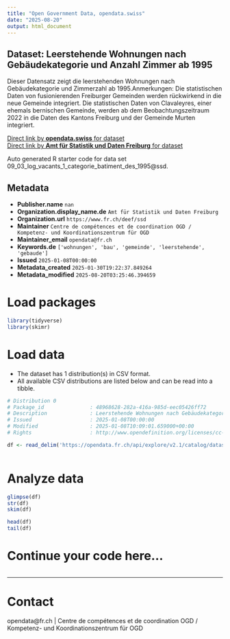 ```yaml
---
title: "Open Government Data, opendata.swiss"
date: "2025-08-20"
output: html_document
---
```


## Dataset: Leerstehende Wohnungen nach Gebäudekategorie und Anzahl Zimmer ab 1995

Dieser Datensatz zeigt die leerstehenden Wohnungen nach Gebäudekategorie und Zimmerzahl ab 1995.Anmerkungen: Die statistischen Daten von fusionierenden Freiburger Gemeinden werden rückwirkend in die neue Gemeinde integriert. Die statistischen Daten von Clavaleyres, einer ehemals bernischen Gemeinde, werden ab dem Beobachtungszeitraum 2022 in die Daten des Kantons Freiburg und der Gemeinde Murten integriert.

[Direct link by **opendata.swiss** for dataset](https://opendata.swiss/de/dataset/leerstehende-wohnungen-nach-gebaudekategorie-und-anzahl-zimmer-ab-1995)<br>
[Direct link by **Amt für Statistik und Daten Freiburg** for dataset](https://opendata.fr.ch/explore/dataset/09_03_log_vacants_1_categorie_batiment_des_1995/)

Auto generated R starter code for data set 09_03_log_vacants_1_categorie_batiment_des_1995@ssd.

## Metadata

- **Publisher.name** `nan`
- **Organization.display_name.de** `Amt für Statistik und Daten Freiburg`
- **Organization.url** `https://www.fr.ch/deef/ssd`
- **Maintainer** `Centre de compétences et de coordination OGD / Kompetenz- und Koordinationszentrum für OGD`
- **Maintainer_email** `opendata@fr.ch`
- **Keywords.de** `['wohnungen', 'bau', 'gemeinde', 'leerstehende', 'gebaude']`
- **Issued** `2025-01-08T00:00:00`
- **Metadata_created** `2025-01-30T19:22:37.849264`
- **Metadata_modified** `2025-08-20T03:25:46.394659`


# Load packages

```r

library(tidyverse)
library(skimr)

```

# Load data

-   The dataset has 1 distribution(s) in CSV format.
-   All available CSV distributions are listed below and can be read into a tibble.

```r

# Distribution 0
# Package_id               : 48968628-282a-416a-985d-eec05426ff72
# Description              : Leerstehende Wohnungen nach Gebäudekategorie und Anzahl Zimmer ab 1995 (csv)
# Issued                   : 2025-01-08T00:00:00
# Modified                 : 2025-01-08T10:09:01.659000+00:00
# Rights                   : http://www.opendefinition.org/licenses/cc-by-sa

df <- read_delim('https://opendata.fr.ch/api/explore/v2.1/catalog/datasets/09_03_log_vacants_1_categorie_batiment_des_1995/exports/csv?use_labels=true')



```

# Analyze data

```r

glimpse(df)
str(df)
skim(df)

head(df)
tail(df)

```

# Continue your code here...

```r

```

------------------------------------------------------------------------

# Contact

opendata@fr.ch | Centre de compétences et de coordination OGD / Kompetenz- und Koordinationszentrum für OGD

